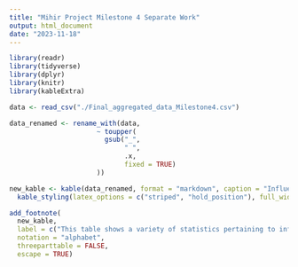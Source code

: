 ```yaml
---
title: "Mihir Project Milestone 4 Separate Work"
output: html_document
date: "2023-11-18"
---
```


```r

library(readr)
library(tidyverse)
library(dplyr)
library(knitr)
library(kableExtra)
```

```r


data <- read_csv("./Final_aggregated_data_Milestone4.csv")

data_renamed <- rename_with(data,
                      ~ toupper(
                        gsub("_",
                             " ",
                             .x,
                             fixed = TRUE)
                      ))
```

```r

new_kable <- kable(data_renamed, format = "markdown", caption = "Influenza Cases and COVID-19 Vaccination Data from Alameda County Second Quarter 2023", align = "c", booktabs = TRUE) %>%
  kable_styling(latex_options = c("striped", "hold_position"), full_width = FALSE)

add_footnote(
  new_kable,
  label = c("This table shows a variety of statistics pertaining to influenza (flu) cases and COVID-19 vaccination in Alameda County in the second quarter of calendar year 2023."),
  notation = "alphabet",
  threeparttable = FALSE,
  escape = TRUE)
```
